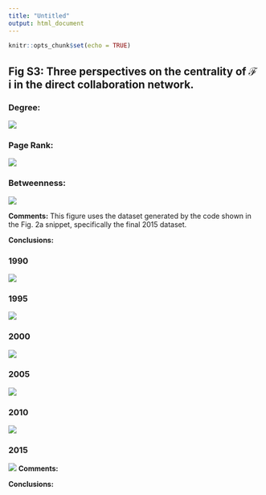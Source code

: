 ```yaml
---
title: "Untitled"
output: html_document
---
```


```r
knitr::opts_chunk$set(echo = TRUE)
```

## Fig S3: Three perspectives on the centrality of ℱ i in the direct collaboration network.
### Degree:
![](FigureS3/FigS3_Degree.png)

### Page Rank:
![](FigureS3/FigS3_PageRank.png)

### Betweenness:
![](FigureS3/FigS3_Betweeness.png)

**Comments:**
This figure uses the dataset generated by the code shown in the Fig. 2a snippet, specifically the final 2015 dataset.

**Conclusions:**


### 1990
![](Figure2a/Fig2_1990.png)

### 1995
![](Figure2a/Fig2_1995.png)

### 2000
![](Figure2a/Fig2_2000.png)

### 2005
![](Figure2a/Fig2_2005.png)

### 2010
![](Figure2a/Fig2_2010.png)

### 2015
![](Figure2a/Fig2_2015.png)
**Comments:**


**Conclusions:**